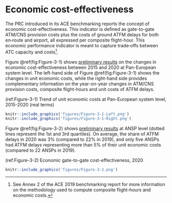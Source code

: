 # Economic cost-effectiveness {#sec-economic}

The PRC introduced in its ACE benchmarking reports the concept of economic cost-effectiveness. This indicator is defined as gate-to-gate ATM/CNS provision costs plus the costs of ground ATFM delays for both en‐route and airport, all expressed per composite flight-hour. This economic performance indicator is meant to capture trade‐offs between ATC capacity and costs[^economic-cost-effectiveness-1].

[^economic-cost-effectiveness-1]: See Annex 2 of the ACE 2019 benchmarking report for more information on the methodology used to compute composite flight-hours and economic costs.

Figure \@ref(fig:Figure-3-1) shows [preliminary results]{.ul} on the changes in economic cost-effectiveness between 2015 and 2020 at Pan-European system level. The left-hand side of Figure \@ref(fig:Figure-3-1) shows the changes in unit economic costs, while the right-hand side provides complementary information on the year-on-year changes in ATM/CNS provision costs, composite flight-hours and unit costs of ATFM delays.

(ref:Figure-3-1) Trend of unit economic costs at Pan-European system level, 2015-2020 (real terms)

```r
knitr::include_graphics('figures/Figure-3-1-Left.png')
knitr::include_graphics('figures/Figure-3-1-Right.png')
```

Figure \@ref(fig:Figure-3-2) shows [preliminary results]{.ul} at ANSP level (dotted lines represent the 1st and 3rd quartiles). On average, the share of ATFM delays in 2020 was 3% (compared to 22% in 2019), and only five ANSPs had ATFM delays representing more than 5% of their unit economic costs (compared to 22 ANSPs in 2019).

(ref:Figure-3-2) Economic gate-to-gate cost-effectiveness, 2020

```r
knitr::include_graphics('figures/Figure-3-2.png')
```

